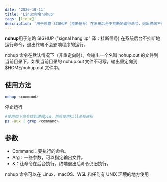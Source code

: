 ```yaml
---
date: '2020-10-11'
title: 'Linux命令nohup'
tags: [linux]
description: '用于忽略 SIGHUP (挂断信号) 在系统后台不挂断地运行命令，退出终端不会影响程序的运行'
---
```


**nohup**用于忽略 SIGHUP ("signal hang up" 译：挂断信号) 在系统后台不挂断地运行命令，退出终端不会影响程序的运行。

nohup 命令在默认情况下（非重定向时），会输出一个名叫 nohup.out 的文件到当前目录下，如果当前目录的 nohup.out 文件不可写，输出重定向到 $HOME/nohup.out 文件中。

## 使用方法

```bash
nohup <command>
```

停止运行

```bash
#使用如下命令找到进程pid，然后使用kill杀掉进程
ps -aux | grep <command>
```

## 参数

- Command：要执行的命令。
- Arg：一些参数，可以指定输出文件。
- &：让命令在后台执行，终端退出后命令仍旧执行。

nohup 命令可以在 Linux、macOS、WSL 和任何有 UNIX 环境的地方使用
